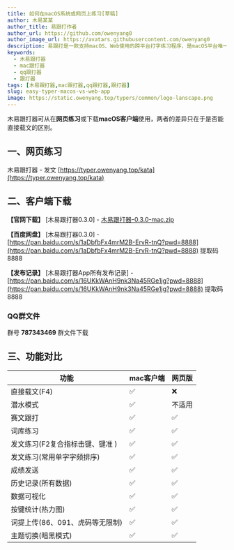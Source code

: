 ```yaml
---
title: 如何在macOS系统或网页上练习[草稿]
author: 木易某某
author_title: 易跟打作者
author_url: https://github.com/owenyang0
author_image_url: https://avatars.githubusercontent.com/owenyang0
description: 易跟打是一款支持macOS、Web使用的跨平台打字练习程序，是macOS平台唯一的、可直接通过QQ群载文的跟打器
keywords:
  - 木易跟打器
  - mac跟打器
  - qq跟打器
  - 跟打器
tags: [木易跟打器,mac跟打器,qq跟打器,跟打器]
slug: easy-typer-macos-vs-web-app
image: https://static.owenyang.top/typers/common/logo-lanscape.png
---
```


木易跟打器可从在**网页练习**或下载**macOS客户端**使用，两者的差异只在于是否能直接载文的区别。

<!--truncate-->

## 一、网页练习
木易跟打器 - 发文 [https://typer.owenyang.top/kata](https://typer.owenyang.top/kata)

## 二、客户端下载
**【官网下载】** [木易跟打器0.3.0] - [木易跟打器-0.3.0-mac.zip](https://static.owenyang.top/typers/%E6%9C%A8%E6%98%93%E8%B7%9F%E6%89%93%E5%99%A8-0.3.0-mac.zip)

**【百度网盘】** [木易跟打器0.3.0] - [https://pan.baidu.com/s/1aDbfbFx4mrM2B-ErvR-tnQ?pwd=8888](https://pan.baidu.com/s/1aDbfbFx4mrM2B-ErvR-tnQ?pwd=8888) 提取码8888

**【发布记录】** [木易跟打器App所有发布记录] - [https://pan.baidu.com/s/16UKkWAnH9nk3Na45RGe1jg?pwd=8888](https://pan.baidu.com/s/16UKkWAnH9nk3Na45RGe1jg?pwd=8888) 提取码8888

### QQ群文件
群号 **787343469** 群文件下载

## 三、功能对比

| 功能                            | mac客户端 | 网页版 |
|---------------------------------|-----------|--------|
| 直接载文(F4)                    | ✅         | ❌      |
| 潜水模式                        | ✅         | 不适用 |
| 赛文跟打                        | ✅         | ✅      |
| 词库练习                        | ✅         | ✅      |
| 发文练习(F2复合指标击键、键准 ) | ✅         | ✅      |
| 发文练习(常用单字字频排序)      | ✅         | ✅      |
| 成绩发送      | ✅         | ✅      |
| 历史记录(所有数据)              | ✅         | ✅      |
| 数据可视化                      | ✅         | ✅      |
| 按键统计(热力图)                | ✅         | ✅      |
| 词提上传(86、091、虎码等无限制) | ✅         | ✅      |
| 主题切换(暗黑模式)              | ✅         | ✅      |
